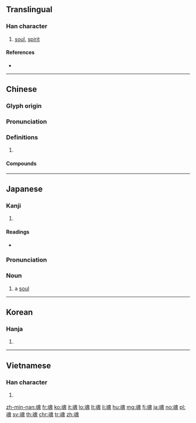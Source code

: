 {{character info/new}}
==Translingual==

===Han character===
{{Han char|rn=194|rad=鬼|as=04|sn=14|four=16713|canj=MIHI|ids=⿰云鬼}}
# [[soul]], [[spirit]]

====References====
* {{Han ref|kx=1461.120|dkj=45787|dj=1994.200|hdz=74428.090|uh=9B42|ud=39746|bh=BBEE|bd=48110}}

----

==Chinese==
{{zh-forms}}

===Glyph origin===
{{Han etym}}

===Pronunciation===
{{zh-pron
|m=hún
|c=wan4
|h=pfs=fùn
|mn=hûn
|oc=y
|cat=
}}

===Definitions===
{{zh-hanzi}}

# {{rfdef|zh}}

====Compounds====
{{zh-der|七魄三魂|三魂七魄|亡魂|亡魂喪膽|亡魂喪魄|亡魂失魄|借屍還魂|倩女離魂|催魂|冤魂|冤魂不散|冰魂|冰魂雪魄|剩魄殘魂|勾魂|勾魂攝魄|叫魂|喪膽亡魂|喪膽銷魂|喪蕩游魂|喪魂落魄|國魂|夢勞魂想|夢斷魂勞|夢斷魂消|夢魂|夢魂顛倒|失魂喪魄|失魂落魄|奪魂|孤魂|孤魂野鬼|安魂曲|宮魂|少魂失魄|少魂沒識|幽魂|弄精魂|引魂旛|心魂不定|忘魂|忠魂|拉魂腔|招魂|招魂旛|掉魂|揚幡招魂|攝魂|攝魄鉤魂|斷魂|有魂沒識|梧丘之魂|步步驚魂|沒魂少智|消魂|狂魂怨鬼|生魂|目斷魂消|目斷魂銷|目眩魂搖|破膽喪魂|神搖魂蕩|神魂|神魂搖蕩|神魂撩亂|神魂蕩漾|神魂蕩颺|神魂顛倒|神魂飄蕩|神魂飛蕩|神魂飛越|神魂馳蕩|膽裂魂飛|色授魂與|芳魂|芳魂已杳|英魂|軍人魂|返魂|返魂乏術|返魂草|迷魂|迷魂奪魄|迷魂寨|迷魂湯|迷魂陣|追魂攝魄|遊魂|還魂|還魂記|釜底遊魂|銷魂|銷魂奪魄|長役夢魂|陰魂|陰魂不散|離魂病|離魂記|雨魄雲魂|靈魂|靈魂之窗|靈魂人物|領魂車|顯魂|風鶴魂驚|驚魂|鬼魂|魂不守宅|魂不守舍|魂不附體|魂亡膽落|魂子|魂消氣泄|魂牽夢縈|魂衣|魂車|魂轎|魂銷魄散|魂靈|魂飄魄散|魂飛天外|魂飛魄喪|魂飛魄散|魂魂|魂魄|魄散魂飛|黯然銷魂}}

----

==Japanese==

===Kanji===
{{ja-kanji|grade=c|rs=鬼04}}

# {{defn|lang=ja|sort=鬼04}}

====Readings====
* {{ja-readings|goon=[[ごん]] (gon) {{non-joyo-reading}}|kanon=[[こん]] (kon)|kun=[[たましい]] (tamashii) > [[たましひ]] (tamashihi)}}

===Pronunciation===
{{ja-kanjitab|たましい|yomi=k}}
{{ja-pron|acc=a|y=k|たましい}}

===Noun===
{{ja-noun|たまし.い|hhira=たましひ}}

# {{lb|ja|religion|folklore|sort=たましい}} a [[soul]]

----

==Korean==

===Hanja===
{{ko-hanja|hangeul=혼|eumhun=|rv=hon|mr=hon|y=hon}}

# {{defn|lang=ko|sort=鬼04}}

----

==Vietnamese==

===Han character===
{{vi-hantu|[[hồn]], [[hun]], [[hùn]]|rs=鬼04}}

# {{defn|lang=vi|sort=鬼04}}

[[zh-min-nan:魂]]
[[fr:魂]]
[[ko:魂]]
[[it:魂]]
[[lo:魂]]
[[lt:魂]]
[[li:魂]]
[[hu:魂]]
[[mg:魂]]
[[fj:魂]]
[[ja:魂]]
[[no:魂]]
[[pl:魂]]
[[sv:魂]]
[[th:魂]]
[[chr:魂]]
[[tr:魂]]
[[zh:魂]]
